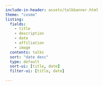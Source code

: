 ```yaml
---
include-in-header: assets/talkbanner.html
theme: "cosmo"
listing:
  fields: 
    - title
    - description
    - date
    - affiliation
    - image
  contents: talks
  sort: "date desc"
  type: default
  sort-ui: [title, date]
  filter-ui: [title, date]
  
---
```


<body onload="document.body.style.opacity=&#39;1&#39;">

<script src = "assets/scripts/mobile_detect.js"></script>